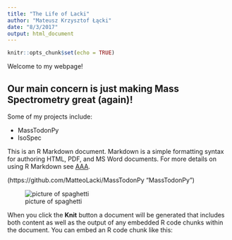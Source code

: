 ```yaml
---
title: "The Life of Lacki"
author: "Mateusz Krzysztof Łącki"
date: "8/3/2017"
output: html_document
---
```


```r
knitr::opts_chunk$set(echo = TRUE)
```

Welcome to my webpage! 


## Our main concern is just making Mass Spectrometry great (again)!

Some of my projects include:

* MassTodonPy
* IsoSpec

This is an R Markdown document. Markdown is a simple formatting syntax for authoring HTML, PDF, and MS Word documents. For more details on using R Markdown see [AAA](http://rmarkdown.rstudio.com).

(https://github.com/MatteoLacki/MassTodonPy "MassTodonPy")

![picture of spaghetti](gifs/tenor.gif)

When you click the **Knit** button a document will be generated that includes both content as well as the output of any embedded R code chunks within the document. You can embed an R code chunk like this:

<!-- ```{r cars} -->
<!-- summary(cars) -->
<!-- ``` -->

<!-- ## Including Plots -->

<!-- You can also embed plots, for example: -->

<!-- ```{r pressure, echo=FALSE} -->
<!-- plot(pressure) -->
<!-- ``` -->

<!-- Note that the `echo = FALSE` parameter was added to the code chunk to prevent printing of the R code that generated the plot. -->
